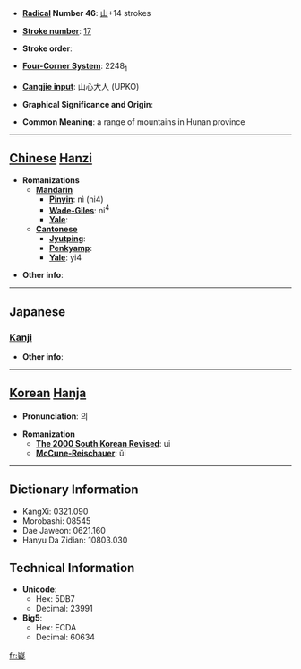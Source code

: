 * '''[[Wiktionary:Chinese radical index| Radical]] Number 46''': [[Wiktionary:Chinese radical index 山|山]]+14 strokes

* '''[[Wiktionary:Chinese total strokes index|Stroke number]]''': [[Wiktionary:Chinese total strokes index 17|17]]

* '''Stroke order''': 

* '''[[Wiktionary:Chinese four corner index|Four-Corner System]]''': 2248<sub>1</sub>

* '''[[Wiktionary:Chinese Cangjie index|Cangjie input]]''': 山心大人 (UPKO)

* '''Graphical Significance and Origin''': 

* '''Common Meaning''': a range of mountains in Hunan province

----

== [[Chinese]] [[Hanzi]] ==

* '''Romanizations'''
** '''[[Mandarin]]'''
*** '''[[Pinyin]]''': nì (ni4)
*** '''[[Wade-Giles]]''': ni<sup>4</sup>
*** '''[[Yale]]''': 
** '''[[Cantonese]]'''
*** '''[[Jyutping]]''':
*** '''[[Penkyamp]]''': 
*** '''[[Yale]]''': yi4

* '''Other info''': 

----

==Japanese==
===[[Kanji]]===
{{kanji|on readings=[[ぎ]] (gi), [[ぎょく]] (gyoku)|kun readings=[[さとい]] (satoi)}}

* '''Other info''':  

----

== [[Korean]] [[Hanja]] ==

* '''Pronunciation''': 의

* '''Romanization'''
** '''[[The 2000 South Korean Revised Romanization|The 2000 South Korean Revised]]''': ui
** '''[[McCune-Reischauer]]''': ŭi

----

== Dictionary Information ==

* KangXi: 0321.090
* Morobashi: 08545
* Dae Jaweon: 0621.160
* Hanyu Da Zidian: 10803.030

== Technical Information ==

* '''Unicode''':
** Hex: 5DB7
** Decimal: 23991
* '''Big5''':
** Hex: ECDA
** Decimal: 60634

[[fr:嶷]]